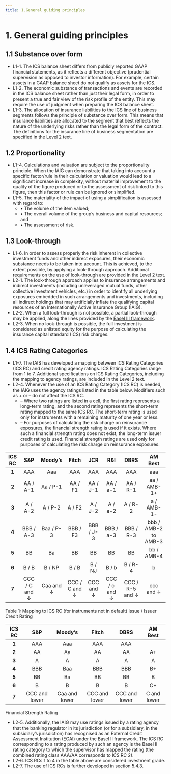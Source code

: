 ```yaml
---
title: 1.General guiding principles
---
```

# 1. General guiding principles

## 1.1  Substance over form
- L1-1.  The ICS balance sheet differs from publicly reported GAAP financial statements, as it reflects a different objective (prudential supervision as opposed to investor information). For example, certain assets in a GAAP balance sheet do not qualify as assets for the ICS.
- L1-2.  The economic substance of transactions and events are recorded in the ICS balance sheet rather than just their legal form, in order to present a true and fair view of the risk profile of the entity. This may require the use of judgment when preparing the ICS balance sheet.
- L1-3. The allocation of insurance liabilities to the ICS line of business segments follows the principle of substance over form. This means that insurance liabilities are allocated to the segment that best reflects the nature of the underlying risks rather than the legal form of the contract. The definitions for the insurance line of business segmentation are specified in the Level 2 text.

## 1.2  Proportionality
- L1-4. Calculations and valuation are subject to the proportionality principle. When the IAIG can demonstrate that taking into account a specific factor/rule in their calculation or valuation would lead to a significant increase in complexity, without material improvement to the quality of the figure produced or to the assessment of risk linked to this figure, then this factor or rule can be ignored or simplified.
- L1-5.  The materiality of the impact of using a simplification is assessed with regard to:
    - • The volume of the item valued;
    - • The overall volume of the group’s business and capital resources; and
    - • The assessment of risk.

## 1.3  Look-through
- L1-6.  In order to assess properly the risk inherent in collective investment funds and other indirect exposures, their economic substance needs to be taken into account. This is achieved, to the extent possible, by applying a look-through approach. Additional requirements on the use of look-through are provided in the Level 2 text.
- L2-1. The look-through approach applies to insurance arrangements and indirect investments (including unleveraged mutual funds, other collective investment vehicles, etc.) in order to identify all underlying exposures embedded in such arrangements and investments, including all indirect holdings that may artificially inflate the qualifying capital resources of an Internationally Active Insurance Group (IAIG).
- L2-2.  When a full look-through is not possible, a partial look-through may be applied, along the lines provided by the [Basel III framework](https://www.bis.org/publ/bcbs266.htm).
- L2-3.  When no look-through is possible, the full investment is considered as unlisted equity for the purpose of calculating the insurance capital standard (ICS) risk charges.

## 1.4  ICS Rating Categories
- L1-7.  The IAIS has developed a mapping between ICS Rating Categories (ICS RC) and credit rating agency ratings. ICS Rating Categories range from 1 to 7. Additional specifications on ICS Rating Categories, including the mapping to agency ratings, are included in the Level 2 text.
- L2-4.  Whenever the use of an ICS Rating Category (ICS RC) is needed, the IAIG uses the agency ratings listed in the table below. Modifiers such as + or – do not affect the ICS RC. 
    - – Where two ratings are listed in a cell, the first rating represents a long-term rating, and the second rating represents the short-term rating mapped to the same ICS RC. The short-term rating is used only for instruments with a remaining maturity of one year or less. 
    - – For purposes of calculating the risk charge on reinsurance exposures, the financial strength rating is used if it exists. Where such a financial strength rating does not exist, the long-term issuer credit rating is used. Financial strength ratings are used only for purposes of calculating the risk charge on reinsurance exposures.

| **ICS RC** | **S&P**        | **Moody’s**     | **Fitch**         | **JCR**          | **R&I**           | **DBRS**         | **AM Best**            |
|:---------:|:--------------:|:---------------:|:-----------------:|:----------------:|:-----------------:|:----------------:|:-----------------------:|
| **1**     | AAA            | Aaa             | AAA               | AAA              | AAA               | AAA              | aaa                     |
| **2**     | AA / A-1       | Aa / P-1        | AA / F1           | AA / J-1         | AA / a-1          | AA / R-1         | aa / AMB-1+             |
| **3**     | A / A-2        | A / P-2         | A / F2            | A / J-2          | A / a-2           | A / R-2          | a / AMB-1-              |
| **4**     | BBB / A-3      | Baa / P-3       | BBB / F3          | BBB / J-3        | BBB / a-3         | BBB / R-3        | bbb / AMB-2 to AMB-3    |
| **5**     | BB             | Ba              | BB                | BB               | BB                | BB               | bb / AMB-4              |
| **6**     | B / B          | B / NP          | B / B             | B / NJ           | B / b             | B / R-4          | b                       |
| **7**     | CCC / C and ↓  | Caa and ↓       | CCC / C and ↓     | CCC and ↓        | CCC / c and ↓     | CCC / R-5 and ↓  | ccc and ↓               |

<GCaption>Table 1: Mapping to ICS RC (for instruments not in default) Issue / Issuer Credit Rating</GCaption>


| **ICS RC** | **S&P**         | **Moody’s**      | **Fitch**         | **DBRS**         | **AM Best**     |
|:---------:|:---------------:|:----------------:|:-----------------:|:----------------:|:---------------:|
| **1**     | AAA             | Aaa              | AAA               | AAA              |                 |
| **2**     | AA              | Aa               | AA                | AA               | A+              |
| **3**     | A               | A                | A                 | A                | A               |
| **4**     | BBB             | Baa              | BBB               | BBB              | B+              |
| **5**     | BB              | Ba               | BB                | BB               | B               |
| **6**     | B               | B                | B                 | B                | C+              |
| **7**     | CCC and lower   | Caa and lower    | CCC and lower     | CCC and lower    | C and lower     |

<GCaption>Financial Strength Rating</GCaption>

- L2-5.  Additionally, the IAIG may use ratings issued by a rating agency that the banking regulator in its jurisdiction (or for a subsidiary, in the subsidiary’s jurisdiction) has recognised as an External Credit Assessment Institution (ECAI) under the Basel II framework. The ICS RC corresponding to a rating produced by such an agency is the Basel II rating category to which the supervisor has mapped the rating (the combined rating class AAA/AA corresponds to ICS RC 2).
- L2-6.  ICS RCs 1 to 4 in the table above are considered investment grade. 
- L2-7.  The use of ICS RCs is further developed in section 5.4.3.
